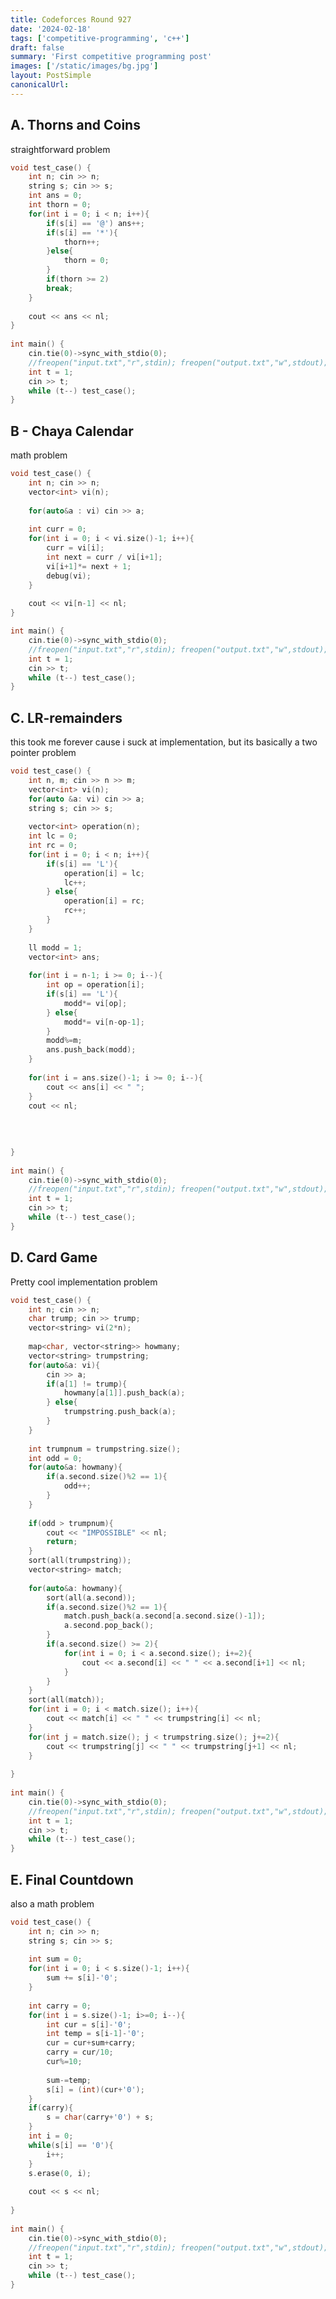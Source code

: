 ```yaml
---
title: Codeforces Round 927
date: '2024-02-18'
tags: ['competitive-programming', 'c++']
draft: false
summary: 'First competitive programming post'
images: ['/static/images/bg.jpg']
layout: PostSimple 
canonicalUrl:
---
```


## A. Thorns and Coins
straightforward problem

```cpp showLineNumbers
void test_case() {
    int n; cin >> n;
    string s; cin >> s;
    int ans = 0;
    int thorn = 0;
    for(int i = 0; i < n; i++){
        if(s[i] == '@') ans++;
        if(s[i] == '*'){
            thorn++;
        }else{
            thorn = 0;
        }
        if(thorn >= 2)
        break;
    }
 
    cout << ans << nl;
}
 
int main() {    
    cin.tie(0)->sync_with_stdio(0);
    //freopen("input.txt","r",stdin); freopen("output.txt","w",stdout);
    int t = 1;
    cin >> t;
    while (t--) test_case();
}
```

## B - Chaya Calendar
math problem
```cpp showLineNumbers
void test_case() {
    int n; cin >> n;
    vector<int> vi(n);
 
    for(auto&a : vi) cin >> a;
 
    int curr = 0;
    for(int i = 0; i < vi.size()-1; i++){
        curr = vi[i];
        int next = curr / vi[i+1];
        vi[i+1]*= next + 1;
        debug(vi);
    }
 
    cout << vi[n-1] << nl;
}

int main() {    
    cin.tie(0)->sync_with_stdio(0);
    //freopen("input.txt","r",stdin); freopen("output.txt","w",stdout);
    int t = 1;
    cin >> t;
    while (t--) test_case();
}
```
## C. LR-remainders
this took me forever cause i suck at implementation, but its basically a two pointer problem
```cpp showLineNumbers
void test_case() {
    int n, m; cin >> n >> m;
    vector<int> vi(n);
    for(auto &a: vi) cin >> a;
    string s; cin >> s;
 
    vector<int> operation(n);
    int lc = 0;
    int rc = 0;
    for(int i = 0; i < n; i++){
        if(s[i] == 'L'){
            operation[i] = lc;
            lc++;
        } else{
            operation[i] = rc;
            rc++;
        }
    }
 
    ll modd = 1;
    vector<int> ans;
 
    for(int i = n-1; i >= 0; i--){
        int op = operation[i];
        if(s[i] == 'L'){
            modd*= vi[op];
        } else{
            modd*= vi[n-op-1];
        }
        modd%=m;
        ans.push_back(modd);
    }
 
    for(int i = ans.size()-1; i >= 0; i--){
        cout << ans[i] << " ";
    }
    cout << nl;
    
    
    
    
}
 
int main() {    
    cin.tie(0)->sync_with_stdio(0);
    //freopen("input.txt","r",stdin); freopen("output.txt","w",stdout);
    int t = 1;
    cin >> t;
    while (t--) test_case();
}
```
## D. Card Game 
Pretty cool implementation problem
```cpp showLineNumbers
void test_case() {
    int n; cin >> n;
    char trump; cin >> trump;
    vector<string> vi(2*n);
 
    map<char, vector<string>> howmany; 
    vector<string> trumpstring;
    for(auto&a: vi){
        cin >> a;
        if(a[1] != trump){
            howmany[a[1]].push_back(a);     
        } else{
            trumpstring.push_back(a);
        }
    }
 
    int trumpnum = trumpstring.size();
    int odd = 0;
    for(auto&a: howmany){
        if(a.second.size()%2 == 1){
            odd++;
        }
    }
 
    if(odd > trumpnum){
        cout << "IMPOSSIBLE" << nl;
        return;
    }
    sort(all(trumpstring));
    vector<string> match;
 
    for(auto&a: howmany){
        sort(all(a.second));
        if(a.second.size()%2 == 1){
            match.push_back(a.second[a.second.size()-1]);
            a.second.pop_back();
        }
        if(a.second.size() >= 2){
            for(int i = 0; i < a.second.size(); i+=2){
                cout << a.second[i] << " " << a.second[i+1] << nl;
            }
        }
    }
    sort(all(match));
    for(int i = 0; i < match.size(); i++){
        cout << match[i] << " " << trumpstring[i] << nl;
    }
    for(int j = match.size(); j < trumpstring.size(); j+=2){
        cout << trumpstring[j] << " " << trumpstring[j+1] << nl;  
    }
 
}
 
int main() {    
    cin.tie(0)->sync_with_stdio(0);
    //freopen("input.txt","r",stdin); freopen("output.txt","w",stdout);
    int t = 1;
    cin >> t;
    while (t--) test_case();
}
```


## E. Final Countdown
also a math problem
```cpp showLineNumbers
void test_case() {
    int n; cin >> n;
    string s; cin >> s;
 
    int sum = 0;
    for(int i = 0; i < s.size()-1; i++){
        sum += s[i]-'0';
    }
 
    int carry = 0;
    for(int i = s.size()-1; i>=0; i--){
        int cur = s[i]-'0';
        int temp = s[i-1]-'0';
        cur = cur+sum+carry;
        carry = cur/10;
        cur%=10;
 
        sum-=temp;
        s[i] = (int)(cur+'0');
    }
    if(carry){
        s = char(carry+'0') + s;
    }
    int i = 0;
    while(s[i] == '0'){
        i++;
    }
    s.erase(0, i);
 
    cout << s << nl;
 
}
 
int main() {    
    cin.tie(0)->sync_with_stdio(0);
    //freopen("input.txt","r",stdin); freopen("output.txt","w",stdout);
    int t = 1;
    cin >> t;
    while (t--) test_case();
}
```

